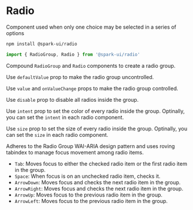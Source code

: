 


<Meta of={RadioStories} />

# Radio

Component used when only one choice may be selected in a series of options

<StoryHeading label="Install" />

```sh
npm install @spark-ui/radio
```

<StoryHeading label="Import" />

```ts
import { RadioGroup, Radio } from '@spark-ui/radio'
```

<StoryHeading label="Props" />

<StoryHeading as="h3" label="RadioGroup" />

<ArgsTable of={RadioGroup} />

<StoryHeading as="h3" label="Radio" />

<ArgsTable of={Radio} />

<StoryHeading label="Default" />

Compound `RadioGroup` and `Radio` components to create a radio group.

<Canvas>
  <Story of={RadioStories.Default} />
</Canvas>

<StoryHeading label="Uncontrolled" />

Use `defaultValue` prop to make the radio group uncontrolled.

<Canvas>
  <Story of={RadioStories.Uncontrolled} />
</Canvas>

<StoryHeading label="Controlled" />

Use `value` and `onValueChange` props to make the radio group controlled.

<Canvas>
  <Story of={RadioStories.Controlled} />
</Canvas>

<StoryHeading label="Disabled" />

Use `disable` prop to disable all radios inside the group.

<Canvas>
  <Story of={RadioStories.Disabled} />
</Canvas>

<StoryHeading label="Intent" />

Use `intent` prop to set the color of every radio inside the group. Optinally, you can set the `intent` in each radio component.

<Canvas>
  <Story of={RadioStories.Intent} />
</Canvas>

<StoryHeading label="Size" />

Use `size` prop to set the size of every radio inside the group. Optinally, you can set the `size` in each radio component.

<Canvas>
  <Story of={RadioStories.Size} />
</Canvas>

<StoryHeading label="Accessibility" />

Adheres to the Radio Group WAI-ARIA design pattern and uses roving tabindex to manage focus movement among radio items.

<StoryHeading as="h3" label="Keyboard Interactions" />

- `Tab`: Moves focus to either the checked radio item or the first radio item in the group.
- `Space`: When focus is on an unchecked radio item, checks it.
- `ArrowDown`: Moves focus and checks the next radio item in the group.
- `ArrowRight`: Moves focus and checks the next radio item in the group.
- `ArrowUp`: Moves focus to the previous radio item in the group.
- `ArrowLeft`: Moves focus to the previous radio item in the group.
